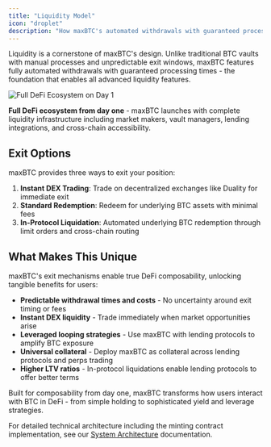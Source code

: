 ```yaml
---
title: "Liquidity Model"
icon: "droplet"
description: "How maxBTC's automated withdrawals with guaranteed processing times enable full composability"
---
```


Liquidity is a cornerstone of maxBTC's design. Unlike traditional BTC vaults with manual processes and unpredictable exit windows, maxBTC features fully automated withdrawals with guaranteed processing times - the foundation that enables all advanced liquidity features.

<img src="/images/day1Defi.png" alt="Full DeFi Ecosystem on Day 1" className="w-full rounded-lg mb-4" />

**Full DeFi ecosystem from day one** - maxBTC launches with complete liquidity infrastructure including market makers, vault managers, lending integrations, and cross-chain accessibility.

## Exit Options

maxBTC provides three ways to exit your position:

1. **Instant DEX Trading**: Trade on decentralized exchanges like Duality for immediate exit
2. **Standard Redemption**: Redeem for underlying BTC assets with minimal fees  
3. **In-Protocol Liquidation**: Automated underlying BTC redemption through limit orders and cross-chain routing

## What Makes This Unique

maxBTC's exit mechanisms enable true DeFi composability, unlocking tangible benefits for users:

- **Predictable withdrawal times and costs** - No uncertainty around exit timing or fees
- **Instant DEX liquidity** - Trade immediately when market opportunities arise  
- **Leveraged looping strategies** - Use maxBTC with lending protocols to amplify BTC exposure
- **Universal collateral** - Deploy maxBTC as collateral across lending protocols and perps trading
- **Higher LTV ratios** - In-protocol liquidations enable lending protocols to offer better terms

Built for composability from day one, maxBTC transforms how users interact with BTC in DeFi - from simple holding to sophisticated yield and leverage strategies.

<Note>
  For detailed technical architecture including the minting contract implementation, see our <a href="/technical/architecture" className="text-amber-600 hover:text-amber-500 font-medium">System Architecture</a> documentation.
</Note>

